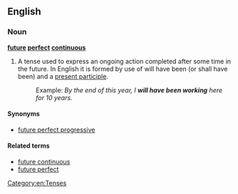 ==English==

===Noun===
'''[[future]] [[perfect]] [[continuous]]'''

# {{grammar}} A tense used to express an ongoing action completed after some time in the future. In English it is formed by use of will have been (or shall have been) and a [[present participle]].
#:Example: ''By the end of this year, I '''will have been working''' here for 10 years.''

====Synonyms====
*[[future perfect progressive]]

====Related terms====
*[[future continuous]]
*[[future perfect]]

[[Category:en:Tenses]]